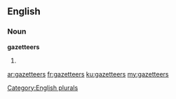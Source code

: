 ==English==

===Noun===
'''gazetteers'''

# {{plural of|[[gazetteer]]}}

[[Category:English plurals]]

[[ar:gazetteers]]
[[fr:gazetteers]]
[[ku:gazetteers]]
[[my:gazetteers]]
